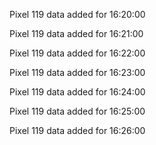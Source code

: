 Pixel 119 data added for 16:20:00

Pixel 119 data added for 16:21:00

Pixel 119 data added for 16:22:00

Pixel 119 data added for 16:23:00

Pixel 119 data added for 16:24:00

Pixel 119 data added for 16:25:00

Pixel 119 data added for 16:26:00

